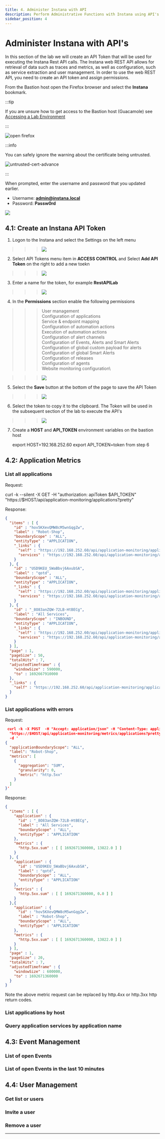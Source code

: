 ```yaml
---
title: 4. Administer Instana with API
description: Perform Administrative Functions with Instana using API's
sidebar_position: 4
---
```


# Administer Instana with API's


In this section of the lab we will create an API Token that will be used for executing the Instana Rest API calls. The Instana web REST API allows for retrieval of data such as traces and metrics, as well as configuration, such as service extraction and user management.
In order to use the web REST API, you need to create an API token and assign permissions.


From the Bastion host open the Firefox browser and select the **Instana**
bookmark.

:::tip

If you are unsure how to get access to the Bastion host (Guacamole) see
[Accessing a Lab Environment](/instana-techxchange/labs/jam-in-a-box/#accessing-a-lab-environment)

:::

![open firefox](../3-administer/images/open-firefox.png)

:::info

You can safely ignore the warning about the certificate being untrusted.

![untrusted-cert-advance](../3-administer/images/untrusted-cert-advance.png)

:::

When prompted, enter the username and password that you updated earlier.

- Username: **admin@instana.local**
- Password: **Passw0rd**

![](../3-administer/images/login.png)

## 4.1: Create an Instana API Token

1. Logon to the Instana and select the Settings on the left menu

>>>![](images/api_1.png)

2. Select API Tokens menu item in **ACCESS CONTROL** and Select **Add API Token** on the right to add a new toekn

>>>![](images/api_2.png)


3. Enter a name for the token, for example **RestAPILab**

>>>![](images/api_3.png)

4. In the **Permissions** section enable the following permissions

>>> User management\
Configuration of applications\
Service & endpoint mapping\
Configuration of automation actions\
Execution of automation actions\
Configuration of alert channels\
Configuration of Events, Alerts and Smart Alerts\
Configuration of global custom payload for alerts\
Configuration of global Smart Alerts\
Configuration of releases\
Configuration of agents\
Website monitoring configuration\

>>>![](images/api_4.png)

5. Select the **Save** button at the bottom of the page to save the API Token

>>>![](images/api_5.png)

6. Select the token to copy it to the clipboard. The Token will be used in the subsequent section of the lab to execute the API's 
   

>>>![](images/api_6.png)

7. Create a **HOST** and **API_TOKEN** environment variables on the bastion host

    export HOST=192.168.252.60
    export API_TOKEN=token from step 6


## 4.2: Application Metrics


### List all applications

Request:

 curl -k --silent -X GET -H "authorization: apiToken $API_TOKEN"  "https://$HOST/api/application-monitoring/applications?pretty"

Response:

```json
{
  "items" : [ {
    "id" : "hov5KXevQMW8cM5wnGqgZw",
    "label" : "Robot-Shop",
    "boundaryScope" : "ALL",
    "entityType" : "APPLICATION",
    "_links" : {
      "self" : "https://192.168.252.60/api/application-monitoring/applications;id=hov5KXevQMW8cM5wnGqgZw?to=1692667910745&windowSize=600000",
      "services" : "https://192.168.252.60/api/application-monitoring/applications;id=hov5KXevQMW8cM5wnGqgZw/services?to=1692667910745&windowSize=600000"
    }
  }, {
    "id" : "USD9KEU_SWaBbvj6AxubSA",
    "label" : "qotd",
    "boundaryScope" : "ALL",
    "entityType" : "APPLICATION",
    "_links" : {
      "self" : "https://192.168.252.60/api/application-monitoring/applications;id=USD9KEU_SWaBbvj6AxubSA?to=1692667910745&windowSize=600000",
      "services" : "https://192.168.252.60/api/application-monitoring/applications;id=USD9KEU_SWaBbvj6AxubSA/services?to=1692667910745&windowSize=600000"
    }
  }, {
    "id" : "_8O83anZQW-72LB-HtBECg",
    "label" : "All Services",
    "boundaryScope" : "INBOUND",
    "entityType" : "APPLICATION",
    "_links" : {
      "self" : "https://192.168.252.60/api/application-monitoring/applications;id=_8O83anZQW-72LB-HtBECg?to=1692667910745&windowSize=600000",
      "services" : "https://192.168.252.60/api/application-monitoring/applications;id=_8O83anZQW-72LB-HtBECg/services?to=1692667910745&windowSize=600000"
    }
  } ],
  "page" : 1,
  "pageSize" : 50,
  "totalHits" : 7,
  "adjustedTimeframe" : {
    "windowSize" : 590000,
    "to" : 1692667910000
  },
  "_links" : {
    "self" : "https://192.168.252.60/api/application-monitoring/applications?to=1692667910745&windowSize=600000&page=1&pageSize=50"
  }
}
```

### List applications with errors

Request:

```json
 curl -k -X POST  -H "Accept: application/json" -H "Content-Type: application/json" -H "Authorization: apiToken $API_TOKEN" \
  "https://$HOST/api/application-monitoring/metrics/applications?pretty" \
  -d '
{
  "applicationBoundaryScope": "ALL",
  "label": "Robot-Shop",
  "metrics": [
    {
      "aggregation": "SUM",
      "granularity": 0,
      "metric": "http.5xx"
    }
  ]
}'
```

Response:

```json
{
  "items" : [ {
    "application" : {
      "id" : "_8O83anZQW-72LB-HtBECg",
      "label" : "All Services",
      "boundaryScope" : "ALL",
      "entityType" : "APPLICATION"
    },
    "metrics" : {
      "http.5xx.sum" : [ [ 1692671360000, 13822.0 ] ]
    }
  }, {
    "application" : {
      "id" : "USD9KEU_SWaBbvj6AxubSA",
      "label" : "qotd",
      "boundaryScope" : "ALL",
      "entityType" : "APPLICATION"
    },
    "metrics" : {
      "http.5xx.sum" : [ [ 1692671360000, 0.0 ] ]
    }
  },{
    "application" : {
      "id" : "hov5KXevQMW8cM5wnGqgZw",
      "label" : "Robot-Shop",
      "boundaryScope" : "ALL",
      "entityType" : "APPLICATION"
    },
    "metrics" : {
      "http.5xx.sum" : [ [ 1692671360000, 13822.0 ] ]
    }
  } ],
  "page" : 1,
  "pageSize" : 20,
  "totalHits" : 7,
  "adjustedTimeframe" : {
    "windowSize" : 600000,
    "to" : 1692671360000
  }
}
```


Note the above metric request can be replaced by http.4xx or http.3xx http return codes. 

### List applications by host

### Query application services by application name


## 4.3: Event Management 

### List of open Events

### List of open Events in the last 10 minutes



## 4.4: User Management 

### Get list or users

### Invite a user

### Remove a user

---
